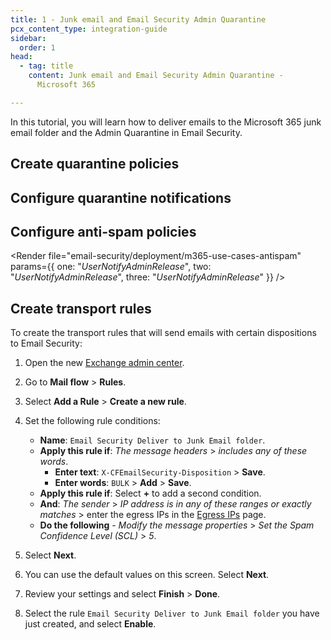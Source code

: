 ```yaml
---
title: 1 - Junk email and Email Security Admin Quarantine
pcx_content_type: integration-guide
sidebar:
  order: 1
head:
  - tag: title
    content: Junk email and Email Security Admin Quarantine -
      Microsoft 365

---
```



In this tutorial, you will learn how to deliver emails to the Microsoft 365 junk email folder and the Admin Quarantine in Email Security.

## Create quarantine policies

<Render file="email-security/deployment/m365-use-case-1-3-create-quarantine-policy" />

## Configure quarantine notifications

<Render file="email-security/deployment/m365-use-case-configure-quarantine-notifications" />

## Configure anti-spam policies

<Render file="email-security/deployment/m365-use-cases-antispam" params={{ one: "_UserNotifyAdminRelease_", two: "_UserNotifyAdminRelease_", three: "_UserNotifyAdminRelease_" }} />

## Create transport rules

To create the transport rules that will send emails with certain dispositions to Email Security:

1. Open the new [Exchange admin center](https://admin.exchange.microsoft.com/#/homepage).

2. Go to **Mail flow** > **Rules**.

3. Select **Add a Rule** > **Create a new rule**.

4. Set the following rule conditions:

   * **Name**: `Email Security Deliver to Junk Email folder`.
   * **Apply this rule if**: *The message headers* > *includes any of these words*.
     * **Enter text**: `X-CFEmailSecurity-Disposition` > **Save**.
     * **Enter words**: `BULK` > **Add** > **Save**.
   * **Apply this rule if**: Select **+** to add a second condition.
   * **And**: *The sender* > *IP address is in any of these ranges or exactly matches* > enter the egress IPs in the [Egress IPs](/cloudflare-one/email-security/setup/pre-delivery-deployment/egress-ips/) page.
   * **Do the following** - *Modify the message properties* > *Set the Spam Confidence Level (SCL)* > *5*.

5. Select **Next**.

6. You can use the default values on this screen. Select **Next**.

7. Review your settings and select **Finish** > **Done**.

8. Select the rule `Email Security Deliver to Junk Email folder` you have just created, and select **Enable**.